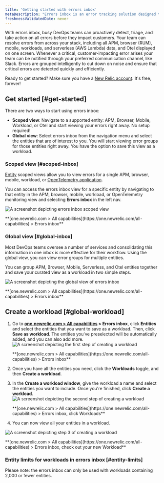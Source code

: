 ```yaml
---
title: 'Getting started with errors inbox'
metaDescription: "Errors inbox is an error tracking solution designed to give you the tools to proactively detect, triage, and resolve errors across your full application stack."
freshnessValidatedDate: never
---
```


With errors inbox, busy DevOps teams can proactively detect, triage, and take action on all errors before they impact customers. Your team can resolve errors from across your stack, including all APM, browser (RUM), mobile, workloads, and serverless (AWS Lambda) data, and Otel displayed on one screen. Whenever a critical, customer-impacting error arises your team can be notified through your preferred communication channel, like Slack. Errors are grouped intelligently to cut down on noise and ensure that critical errors are detected quickly and efficiently.

Ready to get started? Make sure you have a [New Relic account](https://newrelic.com/signup). It's free, forever!

## Get started [#get-started]

There are two ways to start using errors inbox:

* <DNT>**Scoped view**</DNT>: Navigate to a supported entity: APM, Browser, Mobile, Workload, or Otel and start viewing your errors right away. No setup required!
* <DNT>**Global view**</DNT>: Select errors inbox from the navigation menu and select the entities that are of interest to you. You will start viewing error groups for those entities right away. You have the option to save this view as a workload.

### Scoped view [#scoped-inbox]

[Entity](/docs/new-relic-solutions/new-relic-one/core-concepts/what-entity-new-relic) scoped views allow you to view errors for a single APM, browser, mobile, workload, or
[OpenTelemetry application](/docs/more-integrations/open-source-telemetry-integrations/opentelemetry/opentelemetry-introduction/#benefits).

You can access the errors inbox view for a specific entity by navigating to that entity in the APM, browser, mobile, workload, or OpenTelemetry monitoring view and selecting <DNT>**Errors inbox**</DNT> in the left nav.

<img
  title="Scoped view "
  alt="A screenshot depicting errors inbox scoped view"
  src="/images/errors-inbox_screenshot-full_scoped-view.webp"
/>

<figcaption>
  <DNT>
    **[one.newrelic.com > All capabilities](https://one.newrelic.com/all-capabilities) > Errors inbox**
  </DNT>
</figcaption>

### Global view [#global-inbox]

Most DevOps teams oversee a number of services and consolidating this information in one inbox is more effective for their workflow. Using the global view, you can view error groups for multiple entities.

You can group APM, Browser, Mobile, Serverless, and Otel entities together and save your curated view as a workload in two simple steps.

<img
  title="Global view"
  alt="A screenshot depicting the global view of errors inbox"
  src="/images/errors-inbox_screenshot-full_global-view.webp"
/>

<figcaption>
  <DNT>
    **[one.newrelic.com > All capabilities](https://one.newrelic.com/all-capabilities) > Errors inbox**
  </DNT>
</figcaption>

## Create a workload [#global-workload]

1. Go to <DNT>**[one.newrelic.com > All capabilities](https://one.newrelic.com/all-capabilities) > Errors inbox**</DNT>, click <DNT>**Entities**</DNT> and select the entities that you want to save as a workload. Then, click <DNT>**Save as workload**</DNT>.
   The entities you've preselected will be automatically added, and you can also add more.
   <img title="Errors inbox for Entities" alt="A screenshot depicting the first step of creating a workload" src="/images/errors-inbox_screenshot-full_create-a-workload-step-1.webp"/>

   <figcaption>
     <DNT>
       **[one.newrelic.com > All capabilities](https://one.newrelic.com/all-capabilities) > Errors inbox**
     </DNT>
   </figcaption>

2. Once you have all the entities you need, click the <DNT>**Workloads**</DNT> toggle, and then <DNT>**Create a workload**</DNT>.

3. In the <DNT>**Create a workload window**</DNT>, give the workload a name and select the entities you want to include. Once you're finished, click <DNT>**Create a workload**</DNT>.
   <img title="Errors inbox for Workloads" alt="A screenshot depicting the second step of creating a workload" src="/images/errors-inbox_screenshot-full_create-a-workload-step-2.webp"/>

   <figcaption>
     <DNT>
       **[one.newrelic.com > All capabilities](https://one.newrelic.com/all-capabilities) > Errors inbox, click Workloads**
     </DNT>
   </figcaption>

4. You can now view all your entities in a workload.

<img
  title="Your new workload"
  alt="A screenshot depicting step 3 of creating a workload"
  src="/images/errors-inbox_screenshot-full_create-a-workload-step-3.webp"
/>

<figcaption>
  <DNT>
    **[one.newrelic.com > All capabilities](https://one.newrelic.com/all-capabilities) > Errors inbox, check out your new Workload**
  </DNT>
</figcaption>

### Entity limits for workloads in errors inbox [#entity-limits]

Please note: the errors inbox can only be used with workloads containing 2,000 or fewer entities.
